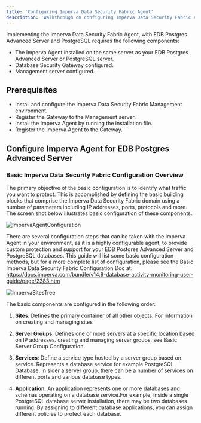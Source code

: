 ```yaml
---
title: 'Configuring Imperva Data Security Fabric Agent'
description: 'Walkthrough on configuring Imperva Data Security Fabric Agent'
---
```


Implementing the Imperva Data Security Fabric Agent, with EDB Postgres Advanced Server and PostgreSQL requires the following components:
- The Imperva Agent installed on the same server as your EDB Postgres Advanced Server or PostgreSQL server.   
- Database Security Gateway configured.
- Management server configured.

## Prerequisites

- Install and configure the Imperva Data Security Fabric Management environment.
- Register the Gateway to the Management server.
- Install the Imperva Agent by running the installation file.
- Register the Imperva Agent to the Gateway.

## Configure Imperva Agent for EDB Postgres Advanced Server 

### Basic Imperva Data Security Fabric Configuration Overview

The primary objective of the basic configuration is to identify what traffic you want to protect. This is accomplished by defining the basic building blocks that comprise the Imperva Data Security Fabric domain using a number of parameters including IP addresses, ports, protocols and more. The screen shot below illustrates basic configuration of these components.

   ![ImpervaAgentConfiguration](Images/ImpervaAgentConfiguration.png)

There are several configuration steps that can be taken with the Imperva Agent in your environment, as it is a highly configurable agent, to provide custom protection and support for your EDB Postgres Advanced Server and PostgreSQL databases.  This guide will list some basic configuration methods, but for a more complete list of configuration, please see the Basic Imperva Data Security Fabric Configuration Doc at: 
https://docs.imperva.com/bundle/v14.9-database-activity-monitoring-user-guide/page/2383.htm

   ![ImpervaSitesTree](Images/ImpervaSitesTree.png)

The basic components are configured in the following order:

1. **Sites**: Defines the primary container of all other objects. For information on creating and managing sites

2. **Server Groups**: Defines one or more servers at a specific location based on IP addresses. creating and managing server groups, see Basic Server Group Configuration.

3. **Services**: Define a service type hosted by a server group based on service. Represents a database service for example PostgreSQL Database. In sider a server group, there can be a number of services on different ports and
    various database types.

4. **Application**: An application represents one or more databases and schemas operating on a database service.For example, inside a single PostgreSQL database server installation, there may be two databases running. By assigning to different database applications, you can assign different policies to protect each database.